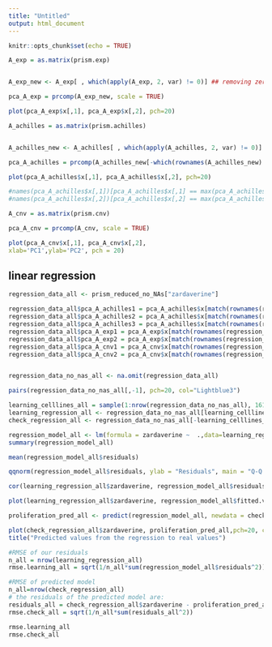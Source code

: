 ```yaml
---
title: "Untitled"
output: html_document
---
```


```r
knitr::opts_chunk$set(echo = TRUE)
```

```r
A_exp = as.matrix(prism.exp)


A_exp_new <- A_exp[ , which(apply(A_exp, 2, var) != 0)] ## removing zero variance values

pca_A_exp = prcomp(A_exp_new, scale = TRUE)

plot(pca_A_exp$x[,1], pca_A_exp$x[,2], pch=20)
```
```r
A_achilles = as.matrix(prism.achilles)


A_achilles_new <- A_achilles[ , which(apply(A_achilles, 2, var) != 0)] ## removing zero variance values

pca_A_achilles = prcomp(A_achilles_new[-which(rownames(A_achilles_new) == c("ACH-000680", "ACH-000916")),], scale = TRUE)

plot(pca_A_achilles$x[,1], pca_A_achilles$x[,2], pch=20)

#names(pca_A_achilles$x[,1])[pca_A_achilles$x[,1] == max(pca_A_achilles$x[,1])]
#names(pca_A_achilles$x[,2])[pca_A_achilles$x[,2] == max(pca_A_achilles$x[,2])]
```


```r
A_cnv = as.matrix(prism.cnv)

pca_A_cnv = prcomp(A_cnv, scale = TRUE)

plot(pca_A_cnv$x[,1], pca_A_cnv$x[,2],
xlab='PC1',ylab='PC2', pch = 20)
```



## linear regression


```r

regression_data_all <- prism_reduced_no_NAs["zardaverine"]

regression_data_all$pca_A_achilles1 = pca_A_achilles$x[match(rownames(regression_data_all), names(pca_A_achilles$x[,1])),1]
regression_data_all$pca_A_achilles2 = pca_A_achilles$x[match(rownames(regression_data_all), names(pca_A_achilles$x[,2])),2]
regression_data_all$pca_A_achilles3 = pca_A_achilles$x[match(rownames(regression_data_all), names(pca_A_achilles$x[,3])),3]
regression_data_all$pca_A_exp1 = pca_A_exp$x[match(rownames(regression_data_all), names(pca_A_exp$x[,1])),1]
regression_data_all$pca_A_exp2 = pca_A_exp$x[match(rownames(regression_data_all), names(pca_A_exp$x[,2])),2]
regression_data_all$pca_A_cnv1 = pca_A_cnv$x[match(rownames(regression_data_all), names(pca_A_cnv$x[,1])),1]
regression_data_all$pca_A_cnv2 = pca_A_cnv$x[match(rownames(regression_data_all), names(pca_A_cnv$x[,2])),2]


regression_data_no_nas_all <- na.omit(regression_data_all)

pairs(regression_data_no_nas_all[,-1], pch=20, col="Lightblue3")

```


```r
learning_celllines_all = sample(1:nrow(regression_data_no_nas_all), 161, replace = F)
learning_regression_all <- regression_data_no_nas_all[learning_celllines_all,]
check_regression_all <- regression_data_no_nas_all[-learning_celllines_all,]


```


```r
regression_model_all <- lm(formula = zardaverine ~  .,data=learning_regression_all)
summary(regression_model_all)
```


```r
mean(regression_model_all$residuals)

qqnorm(regression_model_all$residuals, ylab = "Residuals", main = "Q-Q Plot residuals" );qqline(regression_model_all$residuals)
```

```r


cor(learning_regression_all$zardaverine, regression_model_all$residuals)

plot(learning_regression_all$zardaverine, regression_model_all$fitted.values,pch=20, col="light blue", xlab = "Control", ylab = "Residuals");abline(0,1,col="red")
```


```r
proliferation_pred_all <- predict(regression_model_all, newdata = check_regression_all)

plot(check_regression_all$zardaverine, proliferation_pred_all,pch=20, col="lightblue3", xlab = "Real values", ylab = "Predicted values");abline(0,1,col="red" )
title("Predicted values from the regression to real values")
```


```r
#RMSE of our residuals
n_all = nrow(learning_regression_all)
rmse.learning_all = sqrt(1/n_all*sum(regression_model_all$residuals^2))

#RMSE of predicted model
n_all=nrow(check_regression_all)
# the residuals of the predicted model are: 
residuals_all = check_regression_all$zardaverine - proliferation_pred_all
rmse.check_all = sqrt(1/n_all*sum(residuals_all^2))

rmse.learning_all
rmse.check_all
```


